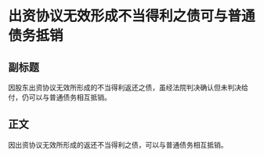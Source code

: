 # 出资协议无效形成不当得利之债可与普通债务抵销
## 副标题
因股东出资协议无效所形成的不当得利返还之债，虽经法院判决确认但未判决给付，仍可以与普通债务相互抵销。
## 正文
因出资协议无效所形成的返还不当得利之债，可以与普通债务相互抵销。
